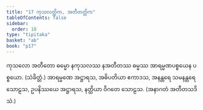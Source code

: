 ```yaml
---
title: "17 ကုသလတ္တိက, အတီတတ္တိက"
tableOfContents: false
sidebar:
  order: 18
type: "tipitaka"
basket: "ab"
book: "p17"
---
```



<DynamicBreadcrumb />

<Division number="29" book="p17" e="ch" v="40" p="297">

<Paragraph number="77" book="p17">
ကုသလော အတီတော ဓမ္မော နကုသလဿ နအတီတဿ ဓမ္မဿ အာရမ္မဏပစ္စယေန ပစ္စယော. (သံခိတ္တံ.)
</Paragraph>

<Paragraph number="78" book="p17">
အာရမ္မဏေ အဋ္ဌာရသ, အဓိပတိယာ ဧကာဒသ, အနန္တရေ သမနန္တရေ သောဠသ, ဥပနိဿယေ အဋ္ဌာရသ, နတ္ထိယာ ဝိဂတေ သောဠသ. (အနာဂတံ အတီတသဒိသံ.)
</Paragraph>
</Division>